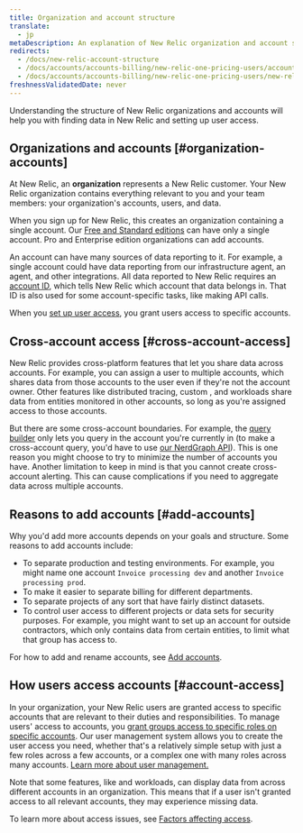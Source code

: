 ```yaml
---
title: Organization and account structure
translate:
  - jp
metaDescription: An explanation of New Relic organization and account structure.
redirects:
  - /docs/new-relic-account-structure
  - /docs/accounts/accounts-billing/new-relic-one-pricing-users/account-user-structure
  - /docs/accounts/accounts-billing/new-relic-one-pricing-users/new-relic-account-structure 
freshnessValidatedDate: never
---
```


Understanding the structure of New Relic organizations and accounts will help you with finding data in New Relic and setting up user access.

## Organizations and accounts [#organization-accounts]

At New Relic, an <DNT>**organization**</DNT> represents a New Relic customer. Your New Relic organization contains everything relevant to you and your team members: your organization's accounts, users, and data.

When you sign up for New Relic, this creates an organization containing a single account. Our [Free and Standard editions](/docs/accounts/accounts-billing/new-relic-one-pricing-billing/new-relic-one-pricing-billing#editions) can have only a single account. Pro and Enterprise edition organizations can add accounts.

An account can have many sources of data reporting to it. For example, a single account could have data reporting from our infrastructure agent, an <InlinePopover type="apm"/> agent, and other integrations. All data reported to New Relic requires an [account ID](/docs/accounts/accounts-billing/account-structure/account-id), which tells New Relic which account that data belongs in. That ID is also used for some account-specific tasks, like making API calls.

When you [set up user access](#account-access), you grant users access to specific accounts.

## Cross-account access [#cross-account-access]

New Relic provides cross-platform features that let you share data across accounts. For example, you can assign a user to multiple accounts, which shares data from those accounts to the user even if they're not the account owner. Other features like distributed tracing, custom <InlinePopover type="dashboards"/>, and workloads share data from entities monitored in other accounts, so long as you're assigned access to those accounts.

But there are some cross-account boundaries. For example, the [query builder](/docs/query-your-data/explore-query-data/query-builder/introduction-query-builder) only lets you query in the account you're currently in (to make a cross-account query, you'd have to use [our NerdGraph API](/docs/apis/nerdgraph/examples/nerdgraph-nrql-tutorial)). This is one reason you might choose to try to minimize the number of accounts you have. Another limitation to keep in mind is that you cannot create cross-account alerting. This can cause complications if you need to aggregate data across multiple accounts.

## Reasons to add accounts [#add-accounts]

Why you'd add more accounts depends on your goals and structure. Some reasons to add accounts include:

* To separate production and testing environments. For example, you might name one account `Invoice processing dev` and another `Invoice processing prod`.
* To make it easier to separate billing for different departments.
* To separate projects of any sort that have fairly distinct datasets.
* To control user access to different projects or data sets for security purposes. For example, you might want to set up an account for outside contractors, which only contains data from certain entities, to limit what that group has access to.

For how to add and rename accounts, see [Add accounts](/docs/accounts/accounts-billing/account-structure/add-accounts).

## How users access accounts [#account-access]

In your organization, your New Relic users are granted access to specific accounts that are relevant to their duties and responsibilities. To manage users' access to accounts, you [grant groups access to specific roles on specific accounts](/docs/accounts/accounts-billing/new-relic-one-user-management/user-management-concepts#understand-concepts). Our user management system allows you to create the user access you need, whether that's a relatively simple setup with just a few roles across a few accounts, or a complex one with many roles across many accounts. [Learn more about user management.](/docs/accounts/accounts-billing/new-relic-one-user-management)

Note that some features, like <InlinePopover type="dashboards"/> and workloads, can display data from across different accounts in an organization. This means that if a user isn't granted access to all relevant accounts, they may experience missing data.

To learn more about access issues, see [Factors affecting access](/docs/accounts/accounts-billing/account-structure/factors-affecting-access-features-data/).



